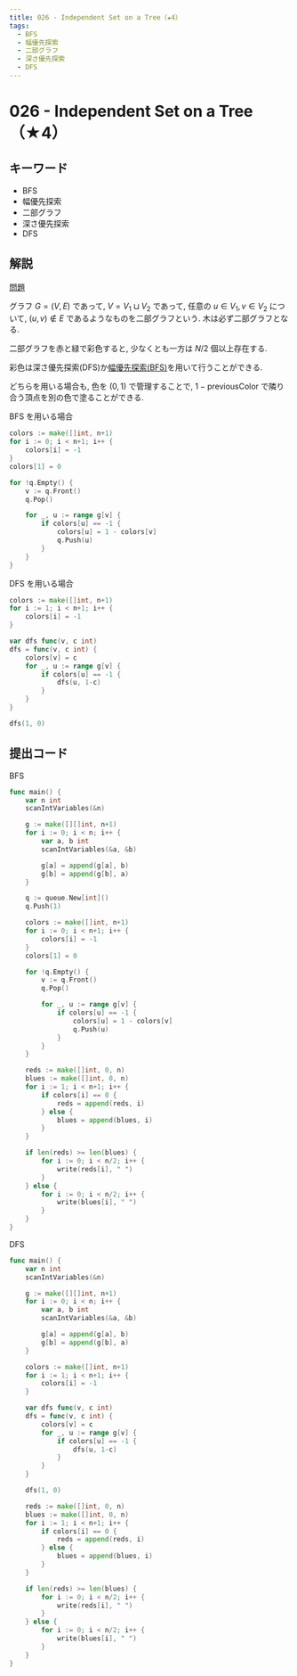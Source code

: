 ```yaml
---
title: 026 - Independent Set on a Tree（★4）
tags:
  - BFS
  - 幅優先探索
  - 二部グラフ
  - 深さ優先探索
  - DFS
---
```


# 026 - Independent Set on a Tree（★4）

## キーワード

- BFS
- 幅優先探索
- 二部グラフ
- 深さ優先探索
- DFS

## 解説

[問題](https://atcoder.jp/contests/typical90/tasks/typical90_z)

グラフ $G = (V, E)$ であって, $V = V_1 \sqcup V_2$ であって, 任意の $u \in V_1, v \in V_2$ について, $(u, v) \notin E$ であるようなものを二部グラフという. 木は必ず二部グラフとなる.

二部グラフを赤と緑で彩色すると, 少なくとも一方は $N/2$ 個以上存在する.

彩色は深さ優先探索(DFS)か[幅優先探索(BFS)](../algorithm/bfs.md)を用いて行うことができる.

どちらを用いる場合も, 色を $(0, 1)$ で管理することで, $1 - \text{previousColor}$ で隣り合う頂点を別の色で塗ることができる.

BFS を用いる場合

```go
colors := make([]int, n+1)
for i := 0; i < n+1; i++ {
    colors[i] = -1
}
colors[1] = 0

for !q.Empty() {
    v := q.Front()
    q.Pop()

    for _, u := range g[v] {
        if colors[u] == -1 {
            colors[u] = 1 - colors[v]
            q.Push(u)
        }
    }
}
```

DFS を用いる場合

```go
colors := make([]int, n+1)
for i := 1; i < n+1; i++ {
    colors[i] = -1
}

var dfs func(v, c int)
dfs = func(v, c int) {
    colors[v] = c
    for _, u := range g[v] {
        if colors[u] == -1 {
            dfs(u, 1-c)
        }
    }
}

dfs(1, 0)
```

## 提出コード

BFS

```go
func main() {
	var n int
	scanIntVariables(&n)

	g := make([][]int, n+1)
	for i := 0; i < n; i++ {
		var a, b int
		scanIntVariables(&a, &b)

		g[a] = append(g[a], b)
		g[b] = append(g[b], a)
	}

	q := queue.New[int]()
	q.Push(1)

	colors := make([]int, n+1)
	for i := 0; i < n+1; i++ {
		colors[i] = -1
	}
	colors[1] = 0

	for !q.Empty() {
		v := q.Front()
		q.Pop()

		for _, u := range g[v] {
			if colors[u] == -1 {
				colors[u] = 1 - colors[v]
				q.Push(u)
			}
		}
	}

	reds := make([]int, 0, n)
	blues := make([]int, 0, n)
	for i := 1; i < n+1; i++ {
		if colors[i] == 0 {
			reds = append(reds, i)
		} else {
			blues = append(blues, i)
		}
	}

	if len(reds) >= len(blues) {
		for i := 0; i < n/2; i++ {
			write(reds[i], " ")
		}
	} else {
		for i := 0; i < n/2; i++ {
			write(blues[i], " ")
		}
	}
}
```

DFS

```go
func main() {
	var n int
	scanIntVariables(&n)

	g := make([][]int, n+1)
	for i := 0; i < n; i++ {
		var a, b int
		scanIntVariables(&a, &b)

		g[a] = append(g[a], b)
		g[b] = append(g[b], a)
	}

	colors := make([]int, n+1)
	for i := 1; i < n+1; i++ {
		colors[i] = -1
	}

	var dfs func(v, c int)
	dfs = func(v, c int) {
		colors[v] = c
		for _, u := range g[v] {
			if colors[u] == -1 {
				dfs(u, 1-c)
			}
		}
	}

	dfs(1, 0)

	reds := make([]int, 0, n)
	blues := make([]int, 0, n)
	for i := 1; i < n+1; i++ {
		if colors[i] == 0 {
			reds = append(reds, i)
		} else {
			blues = append(blues, i)
		}
	}

	if len(reds) >= len(blues) {
		for i := 0; i < n/2; i++ {
			write(reds[i], " ")
		}
	} else {
		for i := 0; i < n/2; i++ {
			write(blues[i], " ")
		}
	}
}
```
